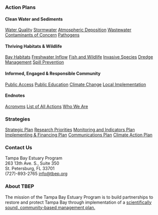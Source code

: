 ::: {#action-plans .fullwidth-footer}
### Action Plans

::: {.footer-menu}

#### Clean Water and Sediments
[Water Quality](../water/wq1.html)
[Stormwater](../water/sw1.html)
[Atmospheric Deposition](../water/ad1.html)
[Wastewater](../water/ww1.html)
[Contaminants of Concern](../water/coc1.html)
[Pathogens](../water/ph2.html)

#### Thriving Habitats & Wildlife
[Bay Habitats](../wildlife/bh1.html)
[Freshwater Inflow](../wildlife/fi1.html)
[Fish and Wildlife](../wildlife/fw1.html)
[Invasive Species](../wildlife/is2.html)
[Dredge Management](../wildlife/dr1.html)
[Spill Prevention](../wildlife/sp1.html)

#### Informed, Engaged & Responsible Community
[Public Access](../communities/pa1.html)
[Public Education](../communities/pe1.html)
[Climate Change](../communities/cc1.html)
[Local Implementation](../communities/li1.html)

#### Endnotes
[Acronyms](../misc/acronyms.html)
[List of All Actions](https://tbep.org)
[Who We Are](https://tbep.org/about-tbep/who-we-are/)
:::
:::

::: {#strategies .fullwidth-footer}
### Strategies

::: {.footer-menu}

[Strategic Plan](https://drive.google.com/file/d/11xohuoaHDxNHRqgXoOHdI37FpWvac_rn/view)
[Research Priorities](../misc/priorities.html)
[Monitoring and Indicators Plan](https://drive.google.com/file/d/1H8_zpDT56m6fEGDlRNbRRoE3-tHYF7lH/view)
[Implementing & Financing Plan](../misc/implement.html)
[Communications Plan](https://drive.google.com/file/d/11HmGMEZ4NGRH23MPfFgUCVoI-5BRv9bw/view)
[Climate Action Plan](https://drive.google.com/file/d/1Sc4l2D4s7kZF-7vmbCZUp4-BHwu_24Eq/view?usp=drive_link)
:::
:::

::: {#about .fullwidth-footer}
::: {.footer-menu}
### Contact Us
Tampa Bay Estuary Program  
263 13th Ave. S., Suite 350  
St. Petersburg, FL 33701  
(727)-893-2765
[info@tbep.org](mailto:info@tbep.org)

### About TBEP

The mission of the Tampa Bay Estuary Program is to build partnerships to restore and protect Tampa Bay through implementation of a 
[scientifically sound, community-based management plan.](https://tbep.org/about-tbep/)
:::
:::